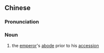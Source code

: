 {{also|龙邸}}
==Chinese==
{{zh-forms|s=龙邸}}

===Pronunciation===
{{zh-pron
|m=lóngdǐ
|c=lung4 dai2
|cat=n
}}

===Noun===
{{zh-noun}}

# the [[emperor]]'s [[abode]] prior to his [[accession]]